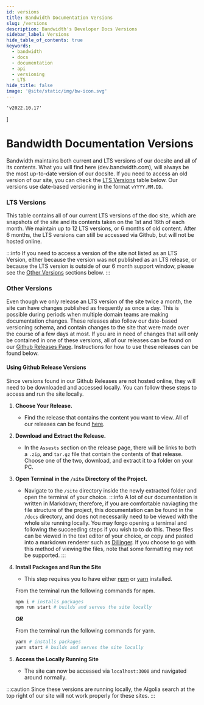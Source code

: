 ```yaml
---
id: versions
title: Bandwidth Documentation Versions
slug: /versions
description: Bandwidth's Developer Docs Versions
sidebar_label: Versions
hide_table_of_contents: true
keywords:
  - bandwidth
  - docs
  - documentation
  - api
  - versioning
  - LTS
hide_title: false
image: '@site/static/img/bw-icon.svg'
---
```



    'v2022.10.17'
]

# Bandwidth Documentation Versions

Bandwidth maintains both current and LTS versions of our docsite and all of its contents.
What you will find here (dev.bandwidth.com), will always be the most up-to-date version of our docsite.
If you need to access an old version of our site, you can check the [LTS Versions](#lts-versions) table below.
Our versions use date-based versioning in the format `vYYYY.MM.DD`.

### LTS Versions

This table contains all of our current LTS versions of the doc site, which are snapshots of the site and its contents taken on the 1st and 16th of each month.
We maintain up to 12 LTS versions, or 6 months of old content. After 6 months, the LTS versions can still be accessed via Github, but will not be hosted online.

<LTSVersions versions={versions}/>

:::info
If you need to access a version of the site not listed as an LTS Version, either because the version was not published as an LTS release,
or because the LTS version is outside of our 6 month support window, please see the [Other Versions](#other-versions) sections below.
:::

### Other Versions

Even though we only release an LTS version of the site twice a month, the site can have changes published as frequently as once a day. This is possible during periods when multiple domain teams are making documentation changes.
These releases also follow our date-based versioning schema, and contain changes to the site that were made over the course of a few days at most.
If you are in need of changes that will only be contained in one of these versions, all of our releases can be found on our [Github Releases Page](https://github.com/Bandwidth/api-docs/releases).
Instructions for how to use these releases can be found below.

#### Using Github Release Versions

Since versions found in our Github Releases are not hosted online, they will need to be downloaded and accessed locally.
You can follow these steps to access and run the site locally.

1. **Choose Your Release.**
    * Find the release that contains the content you want to view. All of our releases can be found [here](https://github.com/Bandwidth/api-docs/releases).

2. **Download and Extract the Release.**
    * In the `Assests` section on the release page, there will be links to both a `.zip`, and `tar.gz` file that contain the contents of that release.
    Choose one of the two, download, and extract it to a folder on your PC.

3. **Open Terminal in the `/site` Directory of the Project.**
    * Navigate to the `/site` directory inside the newly extracted folder and open the terminal of your choice.
    :::info
    A lot of our documentation is written in Markdown; therefore, if you are comfortable naviagting the file structure of the project,
    this documentation can be found in the `/docs` directory, and does not necessarily need to be viewed with the whole site running locally.
    You may forgo opening a ternimal and following the succeeding steps if you wish to to do this.
    These files can be viewed in the text editor of your choice, or copy and pasted into a markdown renderer such as [Dillinger](https://dillinger.io/).
    If you choose to go with this method of viewing the files, note that some formatting may not be supported.
    :::

4. **Install Packages and Run the Site**
    * This step requires you to have either [npm](https://www.npmjs.com/) or [yarn](https://yarnpkg.com/) installed.
    
    From the terminal run the following commands for npm.
    ```bash
    npm i # installs packages
    npm run start # builds and serves the site locally
    ```

    **_OR_**

    From the terminal run the following commands for yarn.
    ```bash
    yarn # installs packages
    yarn start # builds and serves the site locally
    ```

5. **Access the Locally Running Site**
    * The site can now be accessed via `localhost:3000` and navigated around normally.

:::caution
Since these versions are running locally, the Algolia search at the top right of our site will not work properly for these sites.
:::
